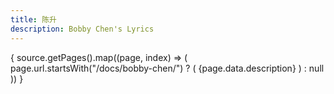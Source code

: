 ```yaml
---
title: 陈升
description: Bobby Chen's Lyrics
---
```



<Cards>
  {
    source.getPages().map((page, index) => (
      page.url.startsWith("/docs/bobby-chen/")
      ? (
        <Card key={index} title={page.data.title} href={page.url}>
          {page.data.description}
        </Card>
      )
      : null
    ))
  }
</Cards>
